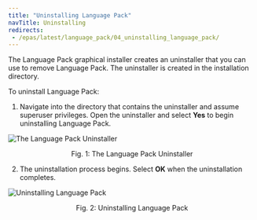```yaml
---
title: "Uninstalling Language Pack"
navTitle: Uninstalling
redirects:
 - /epas/latest/language_pack/04_uninstalling_language_pack/
---
```



The Language Pack graphical installer creates an uninstaller that you can use to remove Language Pack. The uninstaller is created in the installation directory.

To uninstall Language Pack:

1.  Navigate into the directory that contains the uninstaller and assume superuser privileges. Open the uninstaller and select **Yes** to begin uninstalling Language Pack.

![The Language Pack Uninstaller](images/uninstall_lp1.png)

<div style="text-align: center"> Fig. 1: The Language Pack Uninstaller </div>


2.  The uninstallation process begins. Select **OK** when the uninstallation completes.

![Uninstalling Language Pack](images/uninstall_lp2.png)

<div style="text-align: center"> Fig. 2: Uninstalling Language Pack </div>